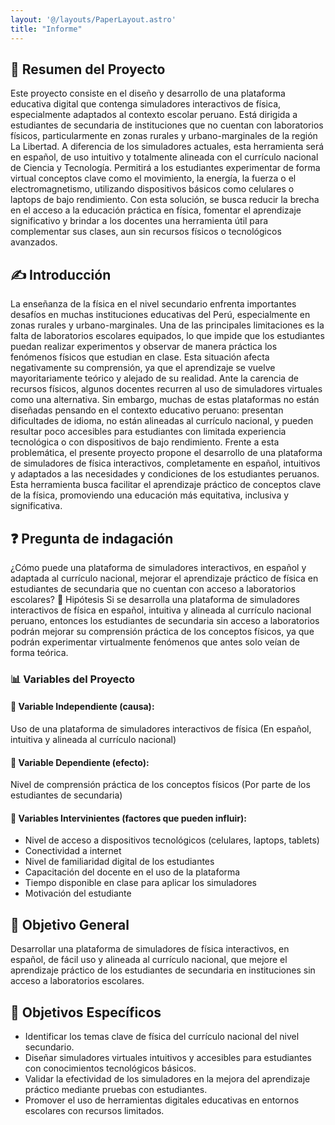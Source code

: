 ```yaml
---
layout: '@/layouts/PaperLayout.astro'
title: "Informe"
---
```


## 📄 Resumen del Proyecto
Este proyecto consiste en el diseño y desarrollo de una plataforma educativa digital que contenga simuladores interactivos de física, especialmente adaptados al contexto escolar peruano. Está dirigida a estudiantes de secundaria de instituciones que no cuentan con laboratorios físicos, particularmente en zonas rurales y urbano-marginales de la región La Libertad.
A diferencia de los simuladores actuales, esta herramienta será en español, de uso intuitivo y totalmente alineada con el currículo nacional de Ciencia y Tecnología. Permitirá a los estudiantes experimentar de forma virtual conceptos clave como el movimiento, la energía, la fuerza o el electromagnetismo, utilizando dispositivos básicos como celulares o laptops de bajo rendimiento.
Con esta solución, se busca reducir la brecha en el acceso a la educación práctica en física, fomentar el aprendizaje significativo y brindar a los docentes una herramienta útil para complementar sus clases, aun sin recursos físicos o tecnológicos avanzados.


## ✍️ Introducción
La enseñanza de la física en el nivel secundario enfrenta importantes desafíos en muchas instituciones educativas del Perú, especialmente en zonas rurales y urbano-marginales. Una de las principales limitaciones es la falta de laboratorios escolares equipados, lo que impide que los estudiantes puedan realizar experimentos y observar de manera práctica los fenómenos físicos que estudian en clase. Esta situación afecta negativamente su comprensión, ya que el aprendizaje se vuelve mayoritariamente teórico y alejado de su realidad.
Ante la carencia de recursos físicos, algunos docentes recurren al uso de simuladores virtuales como una alternativa. Sin embargo, muchas de estas plataformas no están diseñadas pensando en el contexto educativo peruano: presentan dificultades de idioma, no están alineadas al currículo nacional, y pueden resultar poco accesibles para estudiantes con limitada experiencia tecnológica o con dispositivos de bajo rendimiento.
Frente a esta problemática, el presente proyecto propone el desarrollo de una plataforma de simuladores de física interactivos, completamente en español, intuitivos y adaptados a las necesidades y condiciones de los estudiantes peruanos. Esta herramienta busca facilitar el aprendizaje práctico de conceptos clave de la física, promoviendo una educación más equitativa, inclusiva y significativa.



## ❓ Pregunta de indagación
¿Cómo puede una plataforma de simuladores interactivos, en español y adaptada al currículo nacional, mejorar el aprendizaje práctico de física en estudiantes de secundaria que no cuentan con acceso a laboratorios escolares?
🔬 Hipótesis
Si se desarrolla una plataforma de simuladores interactivos de física en español, intuitiva y alineada al currículo nacional peruano, entonces los estudiantes de secundaria sin acceso a laboratorios podrán mejorar su comprensión práctica de los conceptos físicos, ya que podrán experimentar virtualmente fenómenos que antes solo veían de forma teórica.

### 📊 Variables del Proyecto
#### 🔹 Variable Independiente (causa):
Uso de una plataforma de simuladores interactivos de física
 (En español, intuitiva y alineada al currículo nacional)


#### 🔹 Variable Dependiente (efecto):
Nivel de comprensión práctica de los conceptos físicos
 (Por parte de los estudiantes de secundaria)


#### 🔹 Variables Intervinientes (factores que pueden influir):
- Nivel de acceso a dispositivos tecnológicos (celulares, laptops, tablets)
- Conectividad a internet
- Nivel de familiaridad digital de los estudiantes
- Capacitación del docente en el uso de la plataforma
- Tiempo disponible en clase para aplicar los simuladores
- Motivación del estudiante


## 🎯 Objetivo General
Desarrollar una plataforma de simuladores de física interactivos, en español, de fácil uso y alineada al currículo nacional, que mejore el aprendizaje práctico de los estudiantes de secundaria en instituciones sin acceso a laboratorios escolares.

## 🎯 Objetivos Específicos
- Identificar los temas clave de física del currículo nacional del nivel secundario.
- Diseñar simuladores virtuales intuitivos y accesibles para estudiantes con conocimientos tecnológicos básicos.
- Validar la efectividad de los simuladores en la mejora del aprendizaje práctico mediante pruebas con estudiantes.
- Promover el uso de herramientas digitales educativas en entornos escolares con recursos limitados.

